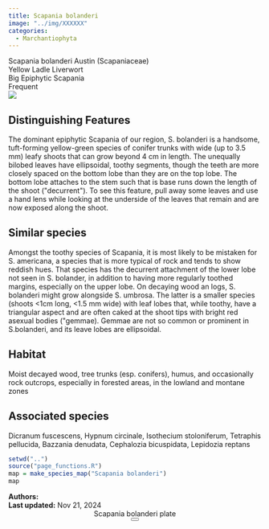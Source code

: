 ```yaml
---
title: Scapania bolanderi
image: "../img/XXXXXX"
categories:
  - Marchantiophyta
---
```


<div class="info-panel">
 <div class="info-top">
  <div class="taxon-scientific"><span class="taxon-name">Scapania bolanderi</span> <span class="taxon-authority">Austin</span> <span class="taxon-family">(Scapaniaceae)</span></div>
  <div class="taxon-common">Yellow Ladle Liverwort</div>
 </div>
 <div class="info-bottom">
  <div class="taxon-qnd">Big Epiphytic Scapania</div>
  <div class="taxon-abundance">Frequent</div>
 </div>
</div>
<div class="imerss-content-frame">
 <div class="imerss-image-header">
  <div class="imerss-image-holder imerss-column-left" data-toggle="tooltip" style="background-image: url(../img/XXXXXX)" title="XXXXXX">
  </div>

  <div class="imerss-image-holder imerss-column-right" data-toggle="tooltip" style="background-image: url(../img/XXXXXX)" title="XXXXXX">
  </div>
 
 </div>
 <div class="imerss-content-lower">
  <div class="imerss-column-left">
  <div class="tab-microscope" data-micromodal-trigger="modal-plate">
  <img src="../img/bryo guide microscope.png"/>
  </div>

<h2>Distinguishing Features</h2>

The dominant epiphytic Scapania of our region, S. bolanderi is a handsome, tuft-forming yellow-green species of conifer trunks with wide (up to 3.5 mm) leafy shoots that can grow beyond 4 cm in length. The unequally bilobed leaves have ellipsoidal, toothy segments, though the teeth are more closely spaced on the bottom lobe than they are on the top lobe. The bottom lobe attaches to the stem such that is base runs down the length of the shoot (&quot;decurrent&quot;). To see this feature, pull away some leaves and use a hand lens while looking at the underside of the leaves that remain and are now exposed along the shoot. 

<h2>Similar species</h2>

Amongst the toothy species of Scapania, it is most likely to be mistaken for S. americana, a species that is more typical of rock and tends to show reddish hues. That species has the decurrent attachment of the lower lobe not seen in S. bolander, in addition to having more regularly toothed margins, especially on the upper lobe. On decaying wood an logs, S. bolanderi might grow alongside S. umbrosa. The latter is a smaller species (shoots &lt;1cm long, &lt;1.5 mm wide) with leaf lobes that, while toothy, have a triangular aspect and are often caked at the shoot tips with bright red asexual bodies (&quot;gemmae). Gemmae are not so common or prominent in S.bolanderi, and its leave lobes are ellipsoidal. 

<h2>Habitat</h2>

Moist decayed wood, tree trunks (esp. conifers), humus, and occasionally rock outcrops, especially in forested areas, in the lowland and montane zones

<h2>Associated species</h2>

Dicranum fuscescens, Hypnum circinale, Isothecium stoloniferum, Tetraphis pellucida, Bazzania denudata, Cephalozia bicuspidata, Lepidozia reptans
</div>

<div class="imerss-column-right">

<div class="imerss-image-holder imerss-column-right" data-toggle="tooltip" style="background-image: url(../img/XXXXX)" title="XXXXX">
</div>

<div class="imerss-map-holder">
```r
setwd("..")
source("page_functions.R")
map = make_species_map("Scapania bolanderi")
map
```
</div>

</div>

</div>
</div>

<div class="taxon-footer">
 <div class="taxon-authors"><b>Authors:</b> <span></span></div>
 <div class="taxon-update"><b>Last updated:</b> <span>Nov 21, 2024</span></div>
</div>

<div class="modal micromodal-slide" id="modal-plate" aria-hidden="true">
 <div class="modal__overlay" tabindex="-1" data-micromodal-close>
  <div class="modal__container" role="dialog" aria-modal="true" aria-labelledby="modal-plate-title" >
   <header class="modal__header">
   <div class="modal__title" id="modal-plate-title">
  Scapania bolanderi plate
   </div>
   <button class="modal__close" aria-label="Close" data-micromodal-close></button>
   </header>
  <div class="modal__content" id="modal-plate-content">
   <div class="imerss-image-holder" data-toggle="tooltip" style="background-image: url(../img/XXXXX)" title="XXXXX">
  </div>
  </div>
  </div>
 </div>
</div>

<script src="../js/micromodal.min.js"></script>
<link href="../css/style-taxon.css" rel="stylesheet">
<link href="../css/micromodal.css" rel="stylesheet">

<script>
MicroModal.init();
</script>

